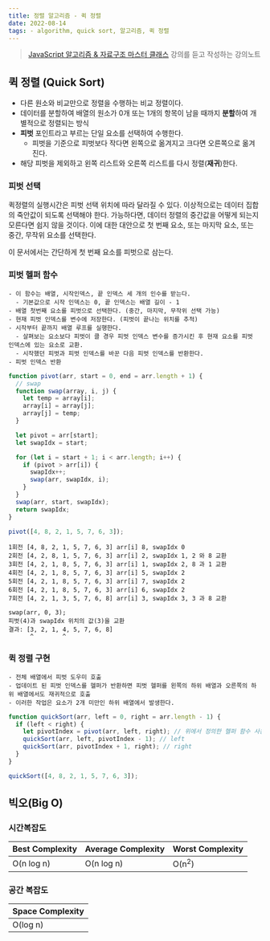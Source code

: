 ```yaml
---
title: 정렬 알고리즘 - 퀵 정렬
date: 2022-08-14
tags: - algorithm, quick sort, 알고리즘, 퀵 정렬
---
```


> [JavaScript 알고리즘 & 자료구조 마스터 클래스](https://www.udemy.com/course/best-javascript-data-structures/) 강의를 듣고 작성하는 강의노트

## 퀵 정렬 (Quick Sort)

- 다른 원소와 비교만으로 정렬을 수행하는 비교 정렬이다.
- 데이터를 분할하여 배열의 원소가 0개 또는 1개의 항목이 남을 때까지 **분할**하여 개별적으로 정렬되는 방식
- **피벗** 포인트라고 부르는 단일 요소를 선택하여 수행한다.
  - 피벗을 기준으로 피벗보다 작다면 왼쪽으로 옮겨지고 크다면 오른쪽으로 옮겨진다.
- 해당 피벗을 제외하고 왼쪽 리스트와 오른쪽 리스트를 다시 정렬(**재귀**)한다.

### 피벗 선택

퀵정렬의 실행시간은 피벗 선택 위치에 따라 달라질 수 있다. 이상적으로는 데이터 집합의 죽안값이 되도록 선택해야 한다.
가능하다면, 데이터 정렬의 중간값을 어떻게 되는지 모른다면 쉽지 않을 것이다.
이에 대한 대안으로 첫 번째 요소, 또는 마지막 요소, 또는 중간, 무작위 요소를 선택한다.

이 문서에서는 간단하게 첫 번째 요소를 피벗으로 삼는다.

### 피벗 헬퍼 함수

```
- 이 함수는 배열, 시작인덱스, 끝 인덱스 세 개의 인수를 받는다.
  - 기본값으로 시작 인덱스는 0, 끝 인덱스는 배열 길이 - 1
- 배열 첫번째 요소를 피벗으로 선택한다. (중간, 마지막, 무작위 선택 가능)
- 현재 피벗 인덱스를 변수에 저장한다. (피벗이 끝나는 위치를 추적)
- 시작부터 끝까지 배열 루프를 실행한다.
  - 살펴보는 요소보다 피벗이 클 경우 피벗 인덱스 변수를 증가시킨 후 현재 요소를 피벗 인덱스에 있는 요소로 교환.
  - 시작했던 피벗과 피벗 인덱스를 바꾼 다음 피벗 인덱스를 반환한다.
- 피벗 인덱스 반환
```

```js
function pivot(arr, start = 0, end = arr.length + 1) {
  // swap
  function swap(array, i, j) {
    let temp = array[i];
    array[i] = array[j];
    array[j] = temp;
  }

  let pivot = arr[start];
  let swapIdx = start;

  for (let i = start + 1; i < arr.length; i++) {
    if (pivot > arr[i]) {
      swapIdx++;
      swap(arr, swapIdx, i);
    }
  }
  swap(arr, start, swapIdx);
  return swapIdx;
}

pivot([4, 8, 2, 1, 5, 7, 6, 3]);
```

```
1회전 [4, 8, 2, 1, 5, 7, 6, 3] arr[i] 8, swapIdx 0
2회전 [4, 2, 8, 1, 5, 7, 6, 3] arr[i] 2, swapIdx 1, 2 와 8 교환
3회전 [4, 2, 1, 8, 5, 7, 6, 3] arr[i] 1, swapIdx 2, 8 과 1 교환
4회전 [4, 2, 1, 8, 5, 7, 6, 3] arr[i] 5, swapIdx 2
5회전 [4, 2, 1, 8, 5, 7, 6, 3] arr[i] 7, swapIdx 2
6회전 [4, 2, 1, 8, 5, 7, 6, 3] arr[i] 6, swapIdx 2
7회전 [4, 2, 1, 3, 5, 7, 6, 8] arr[i] 3, swapIdx 3, 3 과 8 교환

swap(arr, 0, 3);
피벗(4)과 swapIdx 위치의 값(3)을 교환
결과: [3, 2, 1, 4, 5, 7, 6, 8]
      ^        ^
```

### 퀵 정렬 구현

```
- 전체 배열에서 피벗 도우미 호출
- 업데이트 된 피벗 인덱스를 헬퍼가 반환하면 피벗 헬퍼를 왼쪽의 하위 배열과 오른쪽의 하위 배열에서도 재귀적으로 호출
- 이러한 작업은 요소가 2개 미만인 하위 배열에서 발생한다.
```

```js
function quickSort(arr, left = 0, right = arr.length - 1) {
  if (left < right) {
    let pivotIndex = pivot(arr, left, right); // 위에서 정의한 헬퍼 함수 사용
    quickSort(arr, left, pivotIndex - 1); // left
    quickSort(arr, pivotIndex + 1, right); // right
  }
}

quickSort([4, 8, 2, 1, 5, 7, 6, 3]);
```

## 빅오(Big O)

### 시간복잡도

| Best Complexity | Average Complexity | Worst Complexity |
| --------------- | ------------------ | ---------------- |
| O(n log n)      | O(n log n)         | O(n<sup>2</sup>) |

### 공간 복잡도

| Space Complexity |
| ---------------- |
| O(log n)         |
